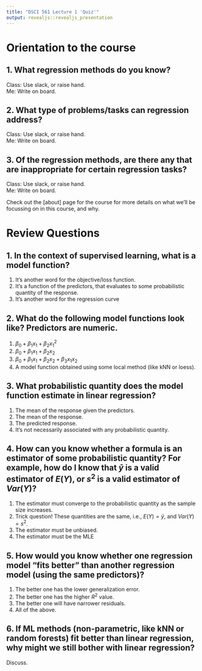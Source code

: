 ```yaml
---
title: "DSCI 561 Lecture 1 'Quiz'"
output: revealjs::revealjs_presentation
---
```


# Orientation to the course

## 1\. What regression methods do you know?

Class: Use slack, or raise hand.   
Me: Write on board.

## 2\. What type of problems/tasks can regression address?

Class: Use slack, or raise hand.   
Me: Write on board.

## 3\. Of the regression methods, are there any that are inappropriate for certain regression tasks?

Class: Use slack, or raise hand.   
Me: Write on board.

Check out the [about] page for the course for more details on what we'll be focussing on in this course, and why.

# Review Questions

## 1\. In the context of supervised learning, what is a model function?

1. It's another word for the objective/loss function.
2. It's a function of the predictors, that evaluates to some probabilistic quantity of the response.
3. It's another word for the regression curve

## 2\. What do the following model functions look like? Predictors are numeric.

1. $\beta_0 + \beta_1 x_1 + \beta_2 x_1^2$
2. $\beta_0 + \beta_1 x_1 + \beta_2 x_2$
3. $\beta_0 + \beta_1 x_1 + \beta_2 x_2 + \beta_3 x_1 x_2$
4. A model function obtained using some local method (like kNN or loess).

## 3\. What probabilistic quantity does the model function estimate in linear regression?

1. The mean of the response given the predictors.
2. The mean of the response.
3. The predicted response.
4. It's not necessarily associated with any probabilistic quantity.

## 4\. How can you know whether a formula is an estimator of some probabilistic quantity? For example, how do I know that $\bar{y}$ is a valid estimator of $E(Y)$, or $s^2$ is a valid estimator of $Var(Y)$?

1. The estimator must converge to the probabilistic quantity as the sample size increases.
2. Trick question! These quantities are the same, i.e., $E(Y)=\bar{y}$, and $Var(Y)=s^2$.
3. The estimator must be unbiased.
4. The estimator must be the MLE

## 5\. How would you know whether one regression model "fits better" than another regression model (using the same predictors)?

1. The better one has the lower generalization error.
2. The better one has the higher $R^2$ value.
3. The better one will have narrower residuals.
4. All of the above.

## 6\. If ML methods (non-parametric, like kNN or random forests) fit better than linear regression, why might we still bother with linear regression?

Discuss.
